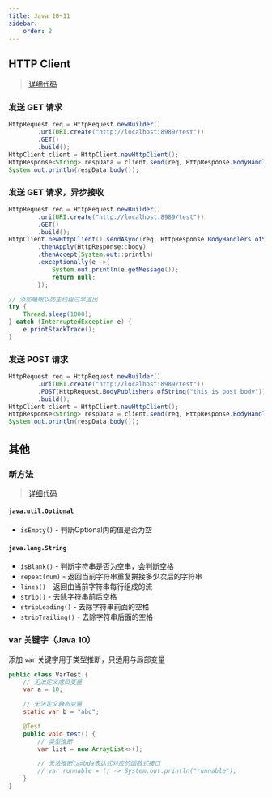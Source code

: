 ```yaml
---
title: Java 10~11
sidebar:
    order: 2
---
```


## HTTP Client

> [详细代码](https://github.com/follow1123/java-language-examples/tree/main/version-features/java10-11/src/main/java/org/example/HttpClientTest.java)

### 发送 GET 请求

```java
HttpRequest req = HttpRequest.newBuilder()
        .uri(URI.create("http://localhost:8989/test"))
        .GET()
        .build();
HttpClient client = HttpClient.newHttpClient();
HttpResponse<String> respData = client.send(req, HttpResponse.BodyHandlers.ofString());
System.out.println(respData.body());
```

### 发送 GET 请求，异步接收

```java
HttpRequest req = HttpRequest.newBuilder()
        .uri(URI.create("http://localhost:8989/test"))
        .GET()
        .build();
HttpClient.newHttpClient().sendAsync(req, HttpResponse.BodyHandlers.ofString())
        .thenApply(HttpResponse::body)
        .thenAccept(System.out::println)
        .exceptionally(e ->{
            System.out.println(e.getMessage());
            return null;
        });

// 添加睡眠以防主线程过早退出
try {
    Thread.sleep(1000);
} catch (InterruptedException e) {
    e.printStackTrace();
}
```

### 发送 POST 请求

```java
HttpRequest req = HttpRequest.newBuilder()
        .uri(URI.create("http://localhost:8989/test"))
        .POST(HttpRequest.BodyPublishers.ofString("this is post body"))
        .build();
HttpClient client = HttpClient.newHttpClient();
HttpResponse<String> respData = client.send(req, HttpResponse.BodyHandlers.ofString());
System.out.println(respData.body());
```

## 其他

### 新方法

> [详细代码](https://github.com/follow1123/java-language-examples/tree/main/version-features/java10-11/src/main/java/org/example/ApisTest.java)

#### `java.util.Optional`

- `isEmpty()` - 判断Optional内的值是否为空

#### `java.lang.String`

- `isBlank()` - 判断字符串是否为空串，会判断空格
- `repeat(num)` - 返回当前字符串重复拼接多少次后的字符串
- `lines()` - 返回由当前字符串每行组成的流
- `strip()` - 去除字符串前后空格
- `stripLeading()` - 去除字符串前面的空格
- `stripTrailing()` - 去除字符串后面的空格

### var 关键字（Java 10）

添加 `var` 关键字用于类型推断，只适用与局部变量

```java del="var a = 10;" del="static var b = "abc";" {11}
public class VarTest {
    // 无法定义成员变量
    var a = 10;

    // 无法定义静态变量
    static var b = "abc";

    @Test
    public void test() {
        // 类型推断
        var list = new ArrayList<>();

        // 无法推断lambda表达式对应的函数式接口
        // var runnable = () -> System.out.println("runnable");
    }
}
```
